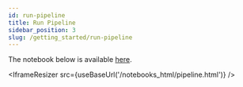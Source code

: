 ```yaml
---
id: run-pipeline
title: Run Pipeline
sidebar_position: 3
slug: /getting_started/run-pipeline
---
```




The notebook below is available [here](https://github.com/EthoML/VAME/blob/main/examples/pipeline.ipynb).

<IframeResizer src={useBaseUrl('/notebooks_html/pipeline.html')} />